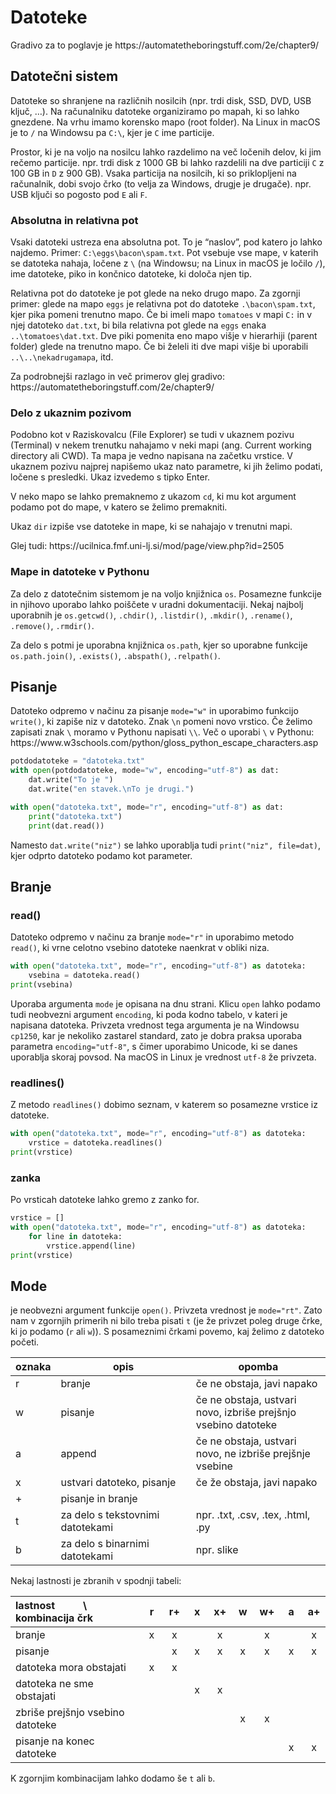 # Datoteke

Gradivo za to poglavje je https://automatetheboringstuff.com/2e/chapter9/

## Datotečni sistem

Datoteke so shranjene na različnih nosilcih (npr. trdi disk, SSD, DVD, USB ključ, ...).
Na računalniku datoteke organiziramo po mapah, ki so lahko gnezdene. Na vrhu 
imamo korensko mapo (root folder). Na Linux in macOS je to `/` na Windowsu pa 
`C:\`, kjer je `C` ime particije. 

Prostor, ki je na voljo na nosilcu lahko razdelimo 
na več ločenih delov, ki jim rečemo particije. npr. trdi disk z 
1000 GB bi lahko razdelili na dve particiji `C` z 100 GB in `D` z 900 GB). Vsaka
particija na nosilcih, ki so priklopljeni na računalnik, dobi svojo črko 
(to velja za Windows, drugje je drugače). npr. 
USB ključi so pogosto pod `E` ali `F`.

### Absolutna in relativna pot

Vsaki datoteki ustreza ena absolutna pot. To je "naslov", pod katero jo lahko najdemo.
Primer: `C:\eggs\bacon\spam.txt`. Pot vsebuje vse mape, v katerih se datoteka 
nahaja, ločene z `\` (na Windowsu; na Linux in macOS je ločilo `/`), ime datoteke, 
piko in končnico datoteke, ki določa njen tip.

Relativna pot do datoteke je pot glede na neko drugo mapo. Za zgornji primer:
glede na mapo `eggs` je relativna pot do datoteke `.\bacon\spam.txt`, kjer pika 
pomeni trenutno mapo. Če bi imeli mapo `tomatoes` v mapi `C:` in v njej datoteko `dat.txt`,
bi bila relativna pot glede na `eggs` enaka `..\tomatoes\dat.txt`. Dve piki pomenita
eno mapo višje v hierarhiji (parent folder) glede na trenutno mapo. 
Če bi želeli iti dve mapi višje bi uporabili `..\..\nekadrugamapa`, itd.

Za podrobnejši razlago in več primerov glej gradivo: https://automatetheboringstuff.com/2e/chapter9/

### Delo z ukaznim pozivom
Podobno kot v Raziskovalcu (File Explorer) se tudi v ukaznem pozivu (Terminal) v 
nekem trenutku nahajamo v neki mapi (ang. Current working directory ali CWD). 
Ta mapa je vedno napisana na začetku vrstice.
V ukaznem pozivu najprej napišemo ukaz nato parametre, ki jih želimo podati, ločene 
s presledki. Ukaz izvedemo s tipko Enter.

V neko mapo se lahko premaknemo z ukazom `cd`, ki mu kot argument podamo pot do 
mape, v katero se želimo premakniti.

Ukaz `dir` izpiše vse datoteke in mape, ki se nahajajo v trenutni mapi.

Glej tudi: https://ucilnica.fmf.uni-lj.si/mod/page/view.php?id=2505

### Mape in datoteke v Pythonu

Za delo z datotečnim sistemom je na voljo knjižnica `os`.
Posamezne funkcije in njihovo uporabo lahko poiščete v uradni dokumentaciji. Nekaj 
najbolj uporabnih je `os.getcwd()`, `.chdir()`, `.listdir()`, `.mkdir()`,
`.rename()`, `.remove()`, `.rmdir()`.

Za delo s potmi je uporabna knjižnica `os.path`, kjer so uporabne funkcije
`os.path.join()`, `.exists()`, `.abspath()`, `.relpath()`.

## Pisanje

Datoteko odpremo v načinu za pisanje `mode="w"` in uporabimo funkcijo `write()`, 
ki zapiše niz v datoteko. Znak `\n` pomeni novo vrstico. Če želimo zapisati znak `\`
moramo v Pythonu napisati `\\`. Več o uporabi `\` v Pythonu: https://www.w3schools.com/python/gloss_python_escape_characters.asp

```python
potdodatoteke = "datoteka.txt"
with open(potdodatoteke, mode="w", encoding="utf-8") as dat:
    dat.write("To je ")
    dat.write("en stavek.\nTo je drugi.")
```

```python
with open("datoteka.txt", mode="r", encoding="utf-8") as dat:
    print("datoteka.txt")
    print(dat.read())
```

Namesto `dat.write("niz")` se lahko uporablja tudi `print("niz", file=dat)`, kjer
odprto datoteko podamo kot parameter.

## Branje

### read()

Datoteko odpremo v načinu za branje `mode="r"` in uporabimo metodo `read()`, 
ki vrne celotno vsebino datoteke naenkrat v obliki niza.

```python
with open("datoteka.txt", mode="r", encoding="utf-8") as datoteka:
    vsebina = datoteka.read()
print(vsebina)
```

Uporaba argumenta `mode` je opisana na dnu strani.
Klicu `open` lahko podamo tudi neobvezni argument `encoding`, ki poda kodno
tabelo, v kateri je napisana datoteka. Privzeta vrednost tega argumenta je na
Windowsu `cp1250`, kar je nekoliko zastarel standard, zato je dobra praksa
uporaba parametra `encoding="utf-8"`, s čimer uporabimo Unicode, ki se danes
uporablja skoraj povsod. Na macOS in Linux je vrednost `utf-8` že privzeta.

### readlines()

Z metodo `readlines()` dobimo seznam, v katerem so posamezne
vrstice iz datoteke. 

```python
with open("datoteka.txt", mode="r", encoding="utf-8") as datoteka:
    vrstice = datoteka.readlines()
print(vrstice)
```

### zanka

Po vrsticah datoteke lahko gremo z zanko for.

```python
vrstice = []
with open("datoteka.txt", mode="r", encoding="utf-8") as datoteka:
    for line in datoteka:
        vrstice.append(line)
print(vrstice)
```

## Mode

je neobvezni argument funkcije `open()`. Privzeta vrednost je `mode="rt"`. Zato
nam v zgornjih primerih ni bilo treba pisati `t` (je že privzet poleg druge
črke, ki jo podamo (`r` ali `w`)). S posameznimi črkami povemo, kaj želimo z
datoteko početi.

oznaka | opis | opomba
--- | ------------ | ------------
r | branje | če ne obstaja, javi napako
w | pisanje | če ne obstaja, ustvari novo, izbriše prejšnjo vsebino datoteke
a | append | če ne obstaja, ustvari novo, ne izbriše prejšnje vsebine
x | ustvari datoteko, pisanje | če že obstaja, javi napako
\+ | pisanje in branje
t | za delo s tekstovnimi datotekami | npr. .txt, .csv, .tex, .html, .py
b | za delo s binarnimi datotekami | npr. slike

Nekaj lastnosti je zbranih v spodnji tabeli:

| lastnost &emsp; &emsp; \\ &emsp; &emsp; kombinacija črk   | r | r+ | x | x+ | w | w+ | a | a+ |
|:--------------------------|:---:|:---:|:---:|:---:|:---:|:---:|:---:|:---:|
| branje                    | x | x  |   | x  |   | x  |   | x  |
| pisanje                   |   | x  | x | x  | x | x  | x | x  |
| datoteka mora obstajati   | x | x  |   |    |   |    |   |    |
| datoteka ne sme obstajati |   |    | x | x  |   |    |   |    |
| zbriše prejšnjo vsebino datoteke |   |    |   |    | x | x  |   |    |
| pisanje na konec datoteke |   |    |   |    |   |    | x | x  |

K zgornjim kombinacijam lahko dodamo še `t` ali `b`.